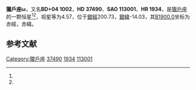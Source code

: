 {{Starbox begin
| name = 獵戶座ω
}}
{{Starbox observe
| epoch = [[J2000.0|J2000.0]]
| constell = [[獵戶座|獵戶座]]<ref name=SIMBAD>{{cite web
 | url=http://simbad.u-strasbg.fr/simbad/sim-id?Ident=HR+1934
 | title =Pulsating variable Star
 | publisher=Centre de Données astronomiques de Strasbourg
 | work=SIMBAD
 | accessdate=2012-07-13}}</ref><ref name=DATA>{{cite web
 | url=http://vizier.u-strasbg.fr/viz-bin/VizieR-5?-out.add=.&-source=5050&-corr=PK=HR&-out.max=9999&HR=1934
 | title=VizieR Detailed Page
 | accessdate=2012-07-13
 | archive-date=2016-03-04
 | archive-url=https://web.archive.org/web/20160304235710/http://vizier.u-strasbg.fr/viz-bin/VizieR-5?-out.add=.&-source=5050&-corr=PK=HR&-out.max=9999&HR=1934
 | dead-url=no
 }}</ref>
| 星官 = 
| ra = {{RA|5|39|11.1}}<ref name=SIMBAD /><ref name=DATA />
| dec = {{DEC|+4|7|17}}<ref name=SIMBAD /><ref name=DATA />
| appmag_v = 4.57<ref name=SIMBAD /><ref name=DATA />
}}
{{Starbox character
| class = B3IIIe<ref name=SIMBAD /><ref name=DATA />
| b-v = -0.11<ref name=SIMBAD /><ref name=DATA />
| u-b = -0.76<ref name=SIMBAD /><ref name=DATA />
| r-i = -0.1<ref name=SIMBAD /><ref name=DATA />
| variable = 
}}
{{Starbox astrometry
| radial_v = -0.76
| prop_mo_ra = 22
| parallax = 
| p_error = 
}}
{{Starbox catalog
| names =BD+04 1002，[[SAO星表|SAO]] 113001，[[HD星表|HD]] 37490，[[HR星表|HR]] 1934}}
{{Starbox reference |Simbad=HR+1934}}
{{Starbox end}}

'''獵戶座ω'''，又名'''BD+04 1002'''，'''HD 37490'''、'''SAO 113001'''、'''HR 1934'''，是[[獵戶座|獵戶座]]的一颗恒星<ref name=SIMBAD /><ref name=DATA />，视星等为4.57，位于[[銀道座標系|銀經]]200.73，[[銀道座標系|銀緯]]-14.03，其[[B1900.0|B1900.0]]坐标为赤經{{RA|5|33|54.3}}，赤緯{{DEC|+4|-14.03|52}}。

== 参考文献 ==
{{reflist}}

{{star-stub}}

{{獵戶座恒星}}
{{星官|参宿|7|39}}
[[Category:獵戶座|Category:獵戶座]]
[[Category:HD和HDE天體|37490]]
[[Category:HR天體|1934]]
[[Category:SAO天體|113001]]